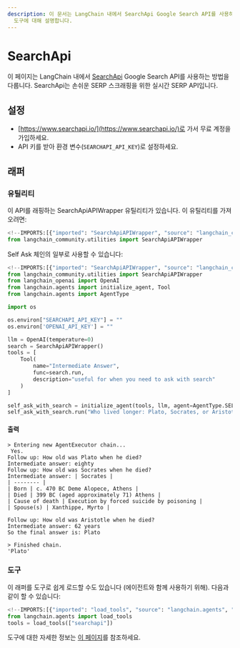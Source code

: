 ```yaml
---
description: 이 문서는 LangChain 내에서 SearchApi Google Search API를 사용하는 방법과 설정, 유틸리티 및
  도구에 대해 설명합니다.
---
```


# SearchApi

이 페이지는 LangChain 내에서 [SearchApi](https://www.searchapi.io/) Google Search API를 사용하는 방법을 다룹니다. SearchApi는 손쉬운 SERP 스크래핑을 위한 실시간 SERP API입니다.

## 설정

- [https://www.searchapi.io/](https://www.searchapi.io/)로 가서 무료 계정을 가입하세요.
- API 키를 받아 환경 변수(`SEARCHAPI_API_KEY`)로 설정하세요.

## 래퍼

### 유틸리티

이 API를 래핑하는 SearchApiAPIWrapper 유틸리티가 있습니다. 이 유틸리티를 가져오려면:

```python
<!--IMPORTS:[{"imported": "SearchApiAPIWrapper", "source": "langchain_community.utilities", "docs": "https://api.python.langchain.com/en/latest/utilities/langchain_community.utilities.searchapi.SearchApiAPIWrapper.html", "title": "SearchApi"}]-->
from langchain_community.utilities import SearchApiAPIWrapper
```


Self Ask 체인의 일부로 사용할 수 있습니다:

```python
<!--IMPORTS:[{"imported": "SearchApiAPIWrapper", "source": "langchain_community.utilities", "docs": "https://api.python.langchain.com/en/latest/utilities/langchain_community.utilities.searchapi.SearchApiAPIWrapper.html", "title": "SearchApi"}, {"imported": "OpenAI", "source": "langchain_openai", "docs": "https://api.python.langchain.com/en/latest/llms/langchain_openai.llms.base.OpenAI.html", "title": "SearchApi"}, {"imported": "initialize_agent", "source": "langchain.agents", "docs": "https://api.python.langchain.com/en/latest/agents/langchain.agents.initialize.initialize_agent.html", "title": "SearchApi"}, {"imported": "Tool", "source": "langchain.agents", "docs": "https://api.python.langchain.com/en/latest/tools/langchain_core.tools.simple.Tool.html", "title": "SearchApi"}, {"imported": "AgentType", "source": "langchain.agents", "docs": "https://api.python.langchain.com/en/latest/agents/langchain.agents.agent_types.AgentType.html", "title": "SearchApi"}]-->
from langchain_community.utilities import SearchApiAPIWrapper
from langchain_openai import OpenAI
from langchain.agents import initialize_agent, Tool
from langchain.agents import AgentType

import os

os.environ["SEARCHAPI_API_KEY"] = ""
os.environ['OPENAI_API_KEY'] = ""

llm = OpenAI(temperature=0)
search = SearchApiAPIWrapper()
tools = [
    Tool(
        name="Intermediate Answer",
        func=search.run,
        description="useful for when you need to ask with search"
    )
]

self_ask_with_search = initialize_agent(tools, llm, agent=AgentType.SELF_ASK_WITH_SEARCH, verbose=True)
self_ask_with_search.run("Who lived longer: Plato, Socrates, or Aristotle?")
```


#### 출력

```
> Entering new AgentExecutor chain...
 Yes.
Follow up: How old was Plato when he died?
Intermediate answer: eighty
Follow up: How old was Socrates when he died?
Intermediate answer: | Socrates | 
| -------- | 
| Born | c. 470 BC Deme Alopece, Athens | 
| Died | 399 BC (aged approximately 71) Athens | 
| Cause of death | Execution by forced suicide by poisoning | 
| Spouse(s) | Xanthippe, Myrto | 

Follow up: How old was Aristotle when he died?
Intermediate answer: 62 years
So the final answer is: Plato

> Finished chain.
'Plato'
```


### 도구

이 래퍼를 도구로 쉽게 로드할 수도 있습니다 (에이전트와 함께 사용하기 위해).
다음과 같이 할 수 있습니다:

```python
<!--IMPORTS:[{"imported": "load_tools", "source": "langchain.agents", "docs": "https://api.python.langchain.com/en/latest/agent_toolkits/langchain_community.agent_toolkits.load_tools.load_tools.html", "title": "SearchApi"}]-->
from langchain.agents import load_tools
tools = load_tools(["searchapi"])
```


도구에 대한 자세한 정보는 [이 페이지](/docs/how_to/tools_builtin)를 참조하세요.